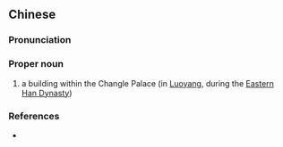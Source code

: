 {{also|翠花楼}}
==Chinese==
{{zh-forms|s=翠花楼|type=21|lit=green flower building}}

===Pronunciation===
{{zh-pron
|m=Cuìhuālóu
|c=ceoi3 faa1 lau4
|cat=pn
}}

===Proper noun===
{{zh-proper noun}}

# {{lb|zh|archaic}} a building within the Changle Palace (in [[w:Luoyang|Luoyang]], during the [[w:Han Dynasty|Eastern Han Dynasty]])

===References===
* {{cite-book
|last=Luo
|first=Guanzhong
|authorlink=w:Luo Guanzhong
|coauthors=
|year=
|title=[[s:Romance of the Three Kingdoms/Chapter 3#9|Romance of the Three Kingdoms/Chapter 3]]
|language=Mandarin/English
|publisher=
|location=
}}